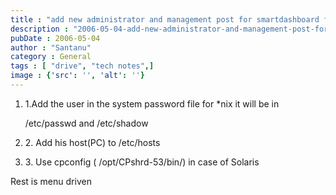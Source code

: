 ```yaml
---
title : "add new administrator and management post for smartdashboard firewall-1"
description : "2006-05-04-add-new-administrator-and-management-post-for-smartdashboard-firewall-1"
pubDate : 2006-05-04
author : "Santanu"
category : General
tags : [ "drive", "tech notes",]
image : {'src': '', 'alt': ''}
---
```

1.  1.Add the user in the system password file for \*nix it will be in

    /etc/passwd and /etc/shadow  

2.  2\. Add his host(PC) to /etc/hosts  

3.  3\. Use cpconfig ( /opt/CPshrd-53/bin/) in case of Solaris  

      



  

  

  

  

Rest is menu driven
